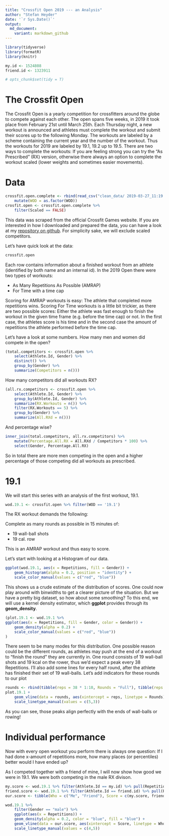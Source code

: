 ```yaml
---
title: "Crossfit Open 2019 --- an Analysis"
author: "Stefan Heyder"
date: '`r Sys.Date()`'
output: 
  md_document:
    variant: markdown_github
---
```

```r
library(tidyverse)
library(formatR)
library(knitr)

my.id <- 1524808
friend.id <- 1323911

# opts_chunk$set(tidy = T)
```

# The Crossfit Open

The Crossfit Open is a yearly competition for crossfitters around the globe to compete against each other.
The open spans five weeks, in 2019 it took place from February 21st until March 25th. 
Each Thursday night, a new workout is announced and athletes must complete the workout and submit their scores up to the following Monday.
The workouts are labeled by a scheme containing the current year and the number of the workout. Thus the workouts for 2019 are labeled by 19.1, 19.2 up to 19.5.
There are two ways to complete the workouts: If you are feeling strong you can try the "As Prescribed" (RX) version, otherwise there always an option to complete the workout scaled (lower weights and sometimes easier movements).

# Data
```r
crossfit.open.complete <- rbind(read_csv("clean_data/ 2019-03-27_11:19:38_male_raw_data.csv"), read_csv("clean_data/ 2019-03-27_11:46:59_female_raw_data.csv")) %>%
    mutate(WOD = as.factor(WOD)) 
crosfit.open <- crossfit.open.complete %>%
    filter(Scaled == FALSE)
```
This data was scraped from the official Crossfit Games website. If you are interested in how I downloaded and prepared the data, you can have a look at my [repository on github](https://github.com/stefanheyder/CrossfitOpenAnalysis).
For simplicity sake, we will exclude scaled competitors.

Let's have quick look at the data:

```r
crossfit.open
```

Each row contains information about a finished workout from an athlete (identified by both name and an internal id).
In the 2019 Open there were two types of workouts:

- As Many Repetitions As Possible (AMRAP)
- For Time with a time cap

Scoring for AMRAP workouts is easy: The athlete that completed more repetitions wins.
Scoring For Time workouts is a little bit trickier, as there are two possible scores: Either the athlete was fast enough to finish the workout in the given time frame (e.g. before the time cap) or not. In the first case, the athletes score is his time and in the second case the amount of repetitions the athlete performed before the time cap.

Let's have a look at some numbers. How many men and women did compete in the open?
```r
(total.competitors <- crossfit.open %>% 
    select(Athlete.Id, Gender) %>%
    distinct() %>%
    group_by(Gender) %>%
    summarize(Competitors = n()))
```
How many competitors did all workouts RX?
```r
(all.rx.competitors <- crossfit.open %>%
    select(Athlete.Id, Gender) %>%
    group_by(Athlete.Id, Gender) %>%
    summarize(RX.Workouts = n()) %>%
    filter(RX.Workouts == 5) %>%
    group_by(Gender) %>%
    summarize(All.RXd = n()))
```
And percentage wise?

```r
inner_join(total.competitors, all.rx.competitors) %>%
    mutate(Percentage.All.RX = All.RXd / Competitors * 100) %>%
    select(Gender, Percentage.All.RX)
```
So in total there are more men competing in the open and a higher percentage of those competing did all workouts as prescribed.


# 19.1

We will start this series with an analysis of the first workout, 19.1.
```r
wod.19.1 <- crossfit.open %>% filter(WOD == '19.1')
```
The RX workout demands the following:

Complete as many rounds as possible in 15 minutes of:

- 19 wall-ball shots 
- 19 cal. row

This is an AMRAP workout and thus easy to score.

Let's start with looking at a Histogram of our data.
```r
ggplot(wod.19.1, aes(x = Repetitions, fill = Gender)) +
    geom_histogram(alpha = 0.2, position = "identity") +
    scale_color_manual(values = c("red", "blue"))

```

This shows us a crude estimate of the distribution of scores. 
One could now play around with binwidths to get a clearer picture of the situation.
But we have a pretty big dataset, so how about some smoothing? 
To this end, we will use a kernel density estimator, which **ggplot** provides through its **geom_density**.

```r
(plot.19.1 <- wod.19.1 %>%
ggplot(aes(x = Repetitions, fill = Gender, color = Gender)) + 
    geom_density(alpha = 0.2) + 
    scale_color_manual(values = c("red", "blue"))
)
```

There seem to be many modes for this distribution. 
One possible reason could be the different rounds, as athletes may push at the end of a workout to "finish the round" they are currently in. 
One round consists of 19 wall-ball shots and 19 kcal on the rower, thus we'd expect a peak every 38 Repetitions.
I'll also add some lines for every half round, after the athlete has finished their set of 19 wall-balls.
Let's add indicators for these rounds to our plot

```r
rounds <- rbind(tibble(reps = 38 * 1:10, Rounds = "Full"), tibble(reps =  19 + 38 * 1:10, Rounds = "Half"))
plot.19.1 +
    geom_vline(data = rounds, aes(xintercept = reps, linetype = Rounds), alpha = 0.4) +
    scale_linetype_manual(values = c(5,3))

```

As you can see, those peaks align perfectly with the ends of wall-balls or rowing!

# Individual performance
Now with every open workout you perform there is always one question: If I had done x-amount of repetitions more, how many places (or percentiles) better would I have ended up?

As I competed together with a friend of mine, I will now show how good we were in 19.1. We were both competing in the male RX divison.

```r
my.score <- wod.19.1 %>% filter(Athlete.Id == my.id) %>% pull(Repetitions)
friend.score <- wod.19.1 %>% filter(Athlete.Id == friend.id) %>% pull(Repetitions)
our.score <- tibble(Who = c("Me", "Friend"), Score = c(my.score, friend.score))

wod.19.1 %>%
    filter(Gender == "male") %>%
    ggplot(aes(x = Repetitions)) + 
    geom_density(alpha = 0.2, color = "blue", fill = "blue") +
    geom_vline(data = our.score, aes(xintercept = Score, linetype = Who), alpha = 0.3) +
    scale_linetype_manual(values = c(4,5)) 
```


